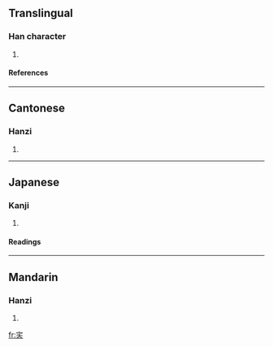==Translingual==
===Han character===
{{Han char|rn=40|rad=宀|as=04|sn=7|four=3043<sub>2</sub>|canj=十竹大 (JHK)}}
# {{defn|Han|sort=宀04}}
====References====
{{Han ref|kx=0282.190|dkj=07085|dj=0556.060|hdz=20916.080|uh=5B8E|ud=23438|bh=CABC|bd=51900}}
----
==Cantonese==
===Hanzi===
{{yue-hanzi|jyut=|y=miu5}}
# {{defn|Cantonese}}
----
==Japanese==
===Kanji===
{{ja-kanji|grade=|rs=宀04}}
# {{defn|Japanese}} 
====Readings====
{{ja-readings|on=[[えう]] (eu), [[よう]] (yō)|kun=}}
----
==Mandarin==
===Hanzi===
{{cmn-hanzi|pin=[[yǎo]] ([[yao3]])|wg=yao<sup>3</sup>}}
# {{defn|Mandarin}}

[[fr:宎]]